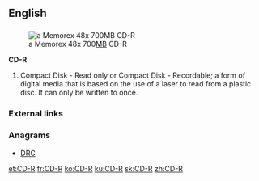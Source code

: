 ==English==

==={{initialism-old|en}}===
[[File:CDR-large.jpg|thumb|a Memorex 48x 700[[megabyte|MB]] CD-R]]

'''CD-R'''

# Compact Disk - Read only or Compact Disk - Recordable; a form of digital media that is based on the use of a laser to read from a plastic disc.  It can only be written to once.

===External links===
{{pedialite}}

===Anagrams===
* [[DRC#English|DRC]]

[[et:CD-R]]
[[fr:CD-R]]
[[ko:CD-R]]
[[ku:CD-R]]
[[sk:CD-R]]
[[zh:CD-R]]
